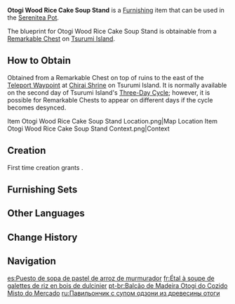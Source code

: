 {{Furnishing Infobox
|id             = 370505
|image          = Item Otogi Wood Rice Cake Soup Stand.png
|category       = Building
|subcategory    = Free Booth
|quality        = 3
|adeptal_energy = 60
|load           = 145
|reduced_load   = 108
|description    = This food stall is often known as a "stand" or a "yatai." It has been built from a combination of an [[Otogi Wood]] table cabinet and pushcart and is unique to Inazuma.<br>Rice Cake Soup is a very popular dish in [[Inazuma City]], and it is no exaggeration to say that this is a dish for everyone. As such, one can find many such stands selling [[Rice Cake Soup]]. Sometimes, store owners may even let guests place the ingredients that they want into their soup as it is being made, thus satisfying both their hunger and spur-of-the-moment inspiration.
|blueprint      = Remarkable Chest
}}
'''Otogi Wood Rice Cake Soup Stand''' is a [[Furnishing]] item that can be used in the [[Serenitea Pot]].

The blueprint for Otogi Wood Rice Cake Soup Stand is obtainable from a [[Remarkable Chest]] on [[Tsurumi Island]].

==How to Obtain==
Obtained from a Remarkable Chest on top of ruins to the east of the [[Teleport Waypoint]] at [[Chirai Shrine]] on Tsurumi Island. It is normally available on the second day of Tsurumi Island's [[Tsurumi Island#Three-Day Cycle|Three-Day Cycle]]; however, it is possible for Remarkable Chests to appear on different days if the cycle becomes desynced.
<gallery>
Item Otogi Wood Rice Cake Soup Stand Location.png|Map Location
Item Otogi Wood Rice Cake Soup Stand Context.png|Context
</gallery>

==Creation==
First time creation grants {{Item|Trust|24|x=60}}.
{{Recipe
|type = Creation
|time = 14h
|Otogi Wood = 12
|Blue Dye = 6
|sort = Otogi Wood;Blue Dye
}}

==Furnishing Sets==
{{Craft Usage|type=Furnishing Set}}

==Other Languages==
{{Other Languages
|default_hidden = 1
|en      = Otogi Wood Rice Cake Soup Stand
|zhs     = 御伽木市井杂煮屋台
|zhs_rm  = Yùjiā-mù Shìjǐng Zázhǔ Wūtái
|zht     = 御伽木市井雜煮屋台
|zht_rm  = Yùjiā-mù Shìjǐng Zázhǔ Wūtái
|ja      = 御伽の市井おでん屋台
|ja_rm   = Otogi no Shisei Oden Yatai
|ko      = 오토기나무 모둠 어묵탕 포장마차
|ko_rm   = Otogi-namu Modum Eomuktang Pojangmacha
|es      = Puesto de sopa de pastel de arroz de murmurador
|fr      = Étal à soupe de galettes de riz en bois de dulcinier
|ru      = Павильончик с супом одзони из древесины отоги
|th      = ซุ้ม Rice Cake Soup ไม้ Otogi
|th_rm   = Sum Rice Cake Soup Mai Otogi
|vi      = Quầy Zoni Đường Phố Otogi
|de      = Otogi-Stand für Klebreissuppe
|id      = Kios Sup Kue Beras dari Otogi
|pt      = Balcão de Madeira Otogi do Cozido Misto do Mercado
|tr      = Otogi Çorbası Standı
|it      = Bancarella di zuppa di gnocchi di riso in legno Otogi
}}

==Change History==
{{Change History|2.2}}

==Navigation==
{{Furnishing Navbox|exterior}}

[[es:Puesto de sopa de pastel de arroz de murmurador]]
[[fr:Étal à soupe de galettes de riz en bois de dulcinier]]
[[pt-br:Balcão de Madeira Otogi do Cozido Misto do Mercado]]
[[ru:Павильончик с супом одзони из древесины отоги]]